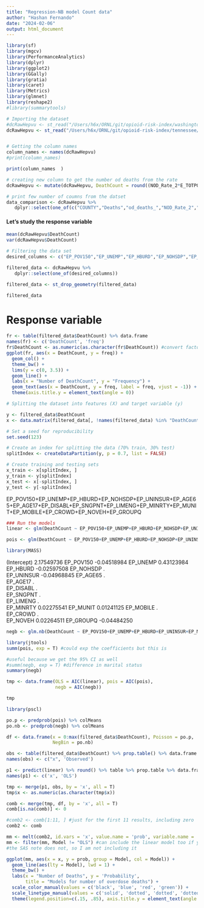 ```yaml
---
title: "Regression-NB model Count data"
author: "Hashan Fernando"
date: "2024-02-06"
output: html_document
---
```



```r
library(sf)
library(mgcv)
library(PerformanceAnalytics)
library(dplyr)
library(ggplot2)
library(GGally) 
library(gratia)
library(caret)
library(Metrics)
library(glmnet)
library(reshape2)
#library(summarytools) 

```

```r
# Importing the dataset
#dcRawHepvu <- st_read("/Users/h6x/ORNL/git/opioid-risk-index/washington dc/data/processed data/SVI2020 WashingtonDC counties with death rate and count cdc/SVI2020_WashingtonDC_counties_with_death_rate_HepVu_count_cdc.shp")
dcRawHepvu <- st_read("/Users/h6x/ORNL/git/opioid-risk-index/tennessee/data/processed data/SVI2020 TN counties with death rate HepVu/SVI2020_TN_counties_with_death_rate_HepVu.shp")


# Getting the column names
column_names <- names(dcRawHepvu)
#print(column_names)

```

```r
print(column_names  )
```

```r
# creating new column to get the number od deaths from the rate
dcRawHepvu <- mutate(dcRawHepvu, DeathCount = round((NOD_Rate_2*E_TOTPOP)/100000))
```

```r
# print few number of coumns from the datset
data_comparison <- dcRawHepvu %>% 
   dplyr::select(one_of(c("COUNTY","Deaths","od_deaths_","NOD_Rate_2","DeathCount")))

```

#### Let's study the response variable

```r
mean(dcRawHepvu$DeathCount)
var(dcRawHepvu$DeathCount)

```



```r

# Filtering the data set
desired_columns <- c("EP_POV150","EP_UNEMP","EP_HBURD","EP_NOHSDP","EP_UNINSUR","EP_AGE65","EP_AGE17","EP_DISABL","EP_SNGPNT","EP_LIMENG","EP_MINRTY","EP_MUNIT","EP_MOBILE","EP_CROWD","EP_NOVEH","EP_GROUPQ","DeathCount")

filtered_data <- dcRawHepvu %>%
   dplyr::select(one_of(desired_columns))

filtered_data <- st_drop_geometry(filtered_data)
```

```r
filtered_data
```

# Response variable

```r
fr <- table(filtered_data$DeathCount) %>% data.frame
names(fr) <- c('DeathCount', 'freq')
fr$DeathCount <- as.numeric(as.character(fr$DeathCount)) #convert factor to numeric
ggplot(fr, aes(x = DeathCount, y = freq)) +
  geom_col() +
  theme_bw() +
  lims(y = c(0, 3.5)) + 
  geom_line() + 
  labs(x = "Number of DeathCount", y = "Frequency") +
  geom_text(aes(x = DeathCount, y = freq, label = freq, vjust = -1)) +
  theme(axis.title.y = element_text(angle = 0)) 

```






```r
# Splitting the dataset into features (X) and target variable (y)

y <- filtered_data$DeathCount
x <- data.matrix(filtered_data[, !names(filtered_data) %in% "DeathCount"])

# Set a seed for reproducibility
set.seed(123)

# Create an index for splitting the data (70% train, 30% test)
splitIndex <- createDataPartition(y, p = 0.7, list = FALSE)

# Create training and testing sets
x_train <- x[splitIndex, ]
y_train <- y[splitIndex]
x_test <- x[-splitIndex, ]
y_test <- y[-splitIndex]

```



EP_POV150+EP_UNEMP+EP_HBURD+EP_NOHSDP+EP_UNINSUR+EP_AGE65+EP_AGE17+EP_DISABL+EP_SNGPNT+EP_LIMENG+EP_MINRTY+EP_MUNIT+EP_MOBILE+EP_CROWD+EP_NOVEH+EP_GROUPQ


```r
### Run the models
linear <- glm(DeathCount ~ EP_POV150+EP_UNEMP+EP_HBURD+EP_NOHSDP+EP_UNINSUR+EP_AGE65+EP_AGE17+EP_DISABL+EP_SNGPNT+EP_LIMENG+EP_MINRTY+EP_MUNIT+EP_MOBILE+EP_CROWD+EP_NOVEH+EP_GROUPQ, data = filtered_data) #identity link, OLS

pois <- glm(DeathCount ~ EP_POV150+EP_UNEMP+EP_HBURD+EP_NOHSDP+EP_UNINSUR+EP_AGE65+EP_AGE17+EP_DISABL+EP_SNGPNT+EP_LIMENG+EP_MINRTY+EP_MUNIT+EP_MOBILE+EP_CROWD+EP_NOVEH+EP_GROUPQ, "poisson", data = filtered_data) #Poisson
```
```r
library(MASS)
```
(Intercept)  2.17549736
EP_POV150   -0.04518984
EP_UNEMP     0.43123984
EP_HBURD    -0.02597508
EP_NOHSDP    .         
EP_UNINSUR  -0.04968845
EP_AGE65     .         
EP_AGE17     .         
EP_DISABL    .         
EP_SNGPNT    .         
EP_LIMENG    .         
EP_MINRTY    0.02275541
EP_MUNIT     0.01241125
EP_MOBILE    .         
EP_CROWD     .         
EP_NOVEH     0.02264511
EP_GROUPQ   -0.04484250

```r

negb <- glm.nb(DeathCount ~ EP_POV150+EP_UNEMP+EP_HBURD+EP_UNINSUR+EP_MINRTY+EP_MUNIT+EP_NOVEH+EP_GROUPQ, data = filtered_data) #negative binomial
```

```r
library(jtools)
summ(pois, exp = T) #could exp the coefficients but this is
```
```r
#useful because we get the 95% CI as well
#summ(negb, exp = T) #difference in marital status
summary(negb)
```
```r
tmp <- data.frame(OLS = AIC(linear), pois = AIC(pois), 
                  negb = AIC(negb))
```
```r
tmp
```
```r
library(pscl)
```
```r
po.p <- predprob(pois) %>% colMeans
po.nb <- predprob(negb) %>% colMeans

df <- data.frame(x = 0:max(filtered_data$DeathCount), Poisson = po.p, 
                 NegBin = po.nb)

obs <- table(filtered_data$DeathCount) %>% prop.table() %>% data.frame #Observed
names(obs) <- c("x", 'Observed')

p1 <- predict(linear) %>% round() %>% table %>% prop.table %>% data.frame #for OLS
names(p1) <- c('x', 'OLS')

tmp <- merge(p1, obs, by = 'x', all = T)
tmp$x <- as.numeric(as.character(tmp$x))

comb <- merge(tmp, df, by = 'x', all = T)
comb[is.na(comb)] <- 0

#comb2 <- comb[1:11, ] #just for the first 11 results, including zero
comb2 <- comb

mm <- melt(comb2, id.vars = 'x', value.name = 'prob', variable.name = 'Model')
mm <- filter(mm, Model != "OLS") #can include the linear model too if you want
#the SAS note does not, so I am not including it
```


```r
ggplot(mm, aes(x = x, y = prob, group = Model, col = Model)) +
  geom_line(aes(lty = Model), lwd = 1) +
  theme_bw() +
  labs(x = "Number of Deaths", y = 'Probability',
       title = "Models for number of overdose deaths") +
  scale_color_manual(values = c('black', 'blue', 'red', 'green')) +
  scale_linetype_manual(values = c('solid', 'dotted', 'dotted', 'dotted')) +
  theme(legend.position=c(.15, .85), axis.title.y = element_text(angle = 0))
```








